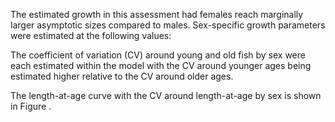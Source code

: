 
The estimated growth in this assessment had females reach marginally larger asymptotic sizes compared to males. Sex-specific growth parameters were estimated at the following values:

\begin{centering}

Females $L_{\infty}$ = `r round(model$MGparmAdj$L_at_Amax_Fem_GP_1[1], 1)` cm; $k$ = `r round(model$MGparmAdj$VonBert_K_Fem_GP_1[1], 3)`

Males $L_{\infty}$ = `r round(model$MGparmAdj$L_at_Amax_Mal_GP_1[1], 1)` cm; $k$ = `r round(model$MGparmAdj$VonBert_K_Mal_GP_1[1], 3)`

\end{centering}

\vspace{0.5cm}

The coefficient of variation (CV) around young and old fish by sex were each estimated within the model with the CV around younger ages being estimated higher relative to the CV around older ages.  

\begin{centering}

Females $CV_{young}$ = `r round(model$MGparmAdj$CV_young_Fem_GP_1[1], 2)`; $CV_{old}$ = `r round(model$MGparmAdj$CV_old_Fem_GP_1[1], 2)`

Males $CV_{young}$ = `r round(model$MGparmAdj$CV_young_Mal_GP_1[1], 2)`; $CV_{old}$ = `r round(model$MGparmAdj$CV_old_Mal_GP_1[1], 2)`

\end{centering}

\vspace{0.5cm}

The length-at-age curve with the CV around length-at-age by sex is shown in Figure \ref{fig:length-at-age}.  

 